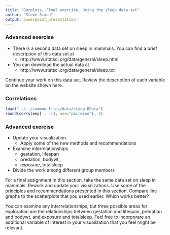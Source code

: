 ```yaml
---
title: "Barplots, Final exercise, Using the sleep data set"
author: "Steve Simon"
output: powerpoint_presentation
---
```


### Advanced exercise

+ There is a second data set on sleep in 
mammals. You can find a brief description of
this data set at
  + http://www.statsci.org/data/general/sleep.html
+ You can download the actual data at
  + http://www.statsci.org/data/general/sleep.txt

<div class="notes">

Continue your work on this data set. Review the description of each variable on the website shown here.

</div>

### Correlations

```r
load("../../common-files/data/sleep.RData")
round(cor(sleep[ , -1], use="pairwise"), 2)
```

### Advanced exercise
+ Update your visualization. 
  + Apply some of the new methods and recommendations
+ Examine interrelationships
  + gestation, lifespan
  + predation, bodywt,
  + exposure, totalsleep
+ Divide the work among different group members

<div class="notes">

For a final assignment in this section, take the same data set on sleep in mammals. Rework and update your visualizations. Use some of the principles and recommendations presented in this section. Compare line graphs to the scatterplots that you used earlier. Which works better?

You can examine any interrelationships, but three possible areas for exploration are the relationships between gestation and lifespan, predation and bodywt, and exposure and totalsleep. Feel free to incorporare an additional variable of interest in your visualization that you feel might be relevant.

</div>

